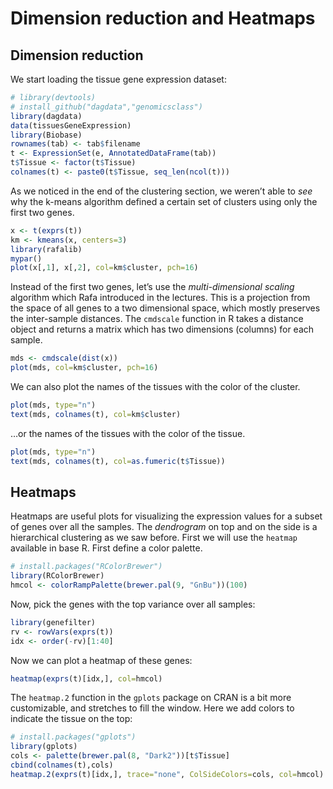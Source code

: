 # Dimension reduction and Heatmaps

## Dimension reduction

We start loading the tissue gene expression dataset:

```r
# library(devtools)
# install_github("dagdata","genomicsclass")
library(dagdata)
data(tissuesGeneExpression)
library(Biobase)
rownames(tab) <- tab$filename
t <- ExpressionSet(e, AnnotatedDataFrame(tab))
t$Tissue <- factor(t$Tissue)
colnames(t) <- paste0(t$Tissue, seq_len(ncol(t)))
```

As we noticed in the end of the clustering section, we weren't able to
*see* why the k-means algorithm defined a certain set of clusters
using only the first two genes.

```r
x <- t(exprs(t))
km <- kmeans(x, centers=3)
library(rafalib)
mypar()
plot(x[,1], x[,2], col=km$cluster, pch=16)
```

Instead of the first two genes, let's use the *multi-dimensional
scaling* algorithm which Rafa introduced in the lectures. This is a
projection from the space of all genes to a two dimensional space,
which mostly preserves the inter-sample distances. The `cmdscale`
function in R takes a distance object and returns a matrix which has
two dimensions (columns) for each sample.

```r
mds <- cmdscale(dist(x))
plot(mds, col=km$cluster, pch=16)
```

We can also plot the names of the tissues with the color of the cluster.

```r
plot(mds, type="n")
text(mds, colnames(t), col=km$cluster)
```

...or the names of the tissues with the color of the tissue.

```r
plot(mds, type="n")
text(mds, colnames(t), col=as.fumeric(t$Tissue))
```

## Heatmaps

Heatmaps are useful plots for visualizing the expression values for a
subset of genes over all the samples. The *dendrogram* on top and on
the side is a hierarchical clustering as we saw before. First we will
use the `heatmap` available in base R. First define a color palette.

```r
# install.packages("RColorBrewer")
library(RColorBrewer)
hmcol <- colorRampPalette(brewer.pal(9, "GnBu"))(100)
```

Now, pick the genes with the top variance over all samples:

```r
library(genefilter)
rv <- rowVars(exprs(t))
idx <- order(-rv)[1:40]
```

Now we can plot a heatmap of these genes:

```r
heatmap(exprs(t)[idx,], col=hmcol)
```

The `heatmap.2` function in the `gplots` package on CRAN is a bit more
customizable, and stretches to fill the window. Here we add colors to
indicate the tissue on the top:

```r
# install.packages("gplots")
library(gplots)
cols <- palette(brewer.pal(8, "Dark2"))[t$Tissue]
cbind(colnames(t),cols)
heatmap.2(exprs(t)[idx,], trace="none", ColSideColors=cols, col=hmcol)
```

